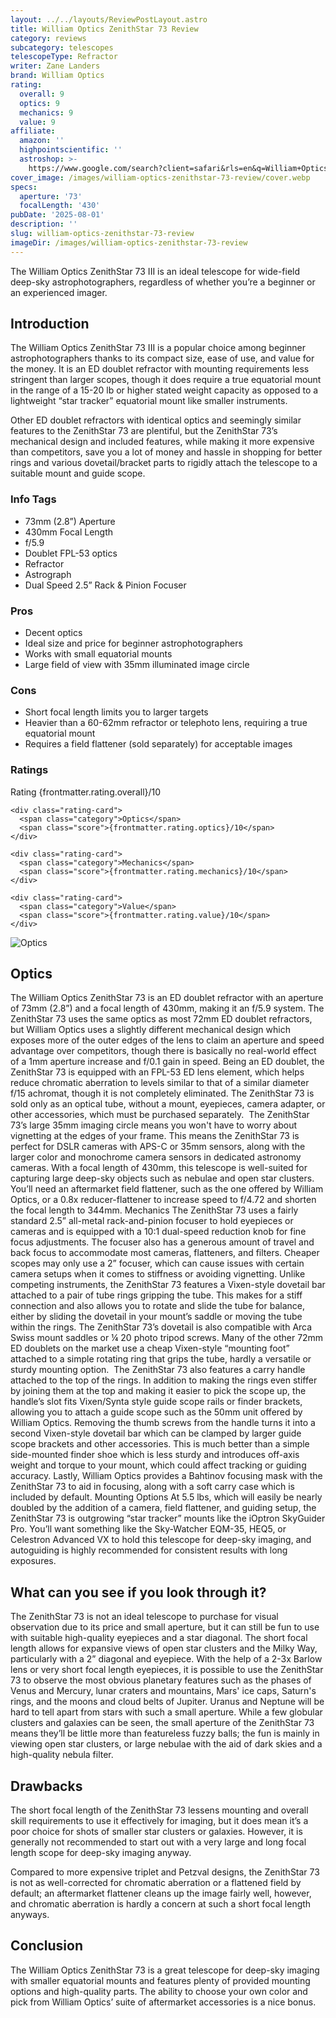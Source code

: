 ```yaml
---
layout: ../../layouts/ReviewPostLayout.astro
title: William Optics ZenithStar 73 Review
category: reviews
subcategory: telescopes
telescopeType: Refractor
writer: Zane Landers
brand: William Optics
rating:
  overall: 9
  optics: 9
  mechanics: 9
  value: 9
affiliate:
  amazon: ''
  highpointscientific: ''
  astroshop: >-
    https://www.google.com/search?client=safari&rls=en&q=William+Optics+ZenithStar+73&ie=UTF-8&oe=UTF-8
cover_image: /images/william-optics-zenithstar-73-review/cover.webp
specs:
  aperture: '73'
  focalLength: '430'
pubDate: '2025-08-01'
description: ''
slug: william-optics-zenithstar-73-review
imageDir: /images/william-optics-zenithstar-73-review
---
```


<p class="highlight">The William Optics ZenithStar 73 III is an ideal telescope for wide-field deep-sky astrophotographers, regardless of whether you’re a beginner or an experienced imager.</p>
<h2>Introduction</h2>

<p>The William Optics ZenithStar 73 III is a popular choice among beginner astrophotographers thanks to its compact size, ease of use, and value for the money. It is an ED doublet refractor with mounting requirements less stringent than larger scopes, though it does require a true equatorial mount in the range of a 15-20 lb or higher stated weight capacity as opposed to a lightweight “star tracker” equatorial mount like smaller instruments.</p>
<p>Other ED doublet refractors with identical optics and seemingly similar features to the ZenithStar 73 are plentiful, but the ZenithStar 73’s mechanical design and included features, while making it more expensive than competitors, save you a lot of money and hassle in shopping for better rings and various dovetail/bracket parts to rigidly attach the telescope to a suitable mount and guide scope.</p>
<section class="info-tags">
  <h3>Info Tags</h3>
  <ul>
    <li>73mm (2.8”) Aperture</li>
    <li>430mm Focal Length</li>
    <li>f/5.9</li>
    <li>Doublet FPL-53 optics</li>
    <li>Refractor</li>
    <li>Astrograph</li>
    <li>Dual Speed 2.5” Rack & Pinion Focuser</li>
  </ul>
</section>

<section class="pros-cons">
  <div class="pros-block">
    <h3>Pros</h3>
    <ul>
        <li>Decent optics</li>
        <li>Ideal size and price for beginner astrophotographers</li>
        <li>Works with small equatorial mounts</li>
        <li>Large field of view with 35mm illuminated image circle</li>
    </ul>
  </div>
  <div class="cons-block">
    <h3>Cons</h3>
    <ul>
        <li>Short focal length limits you to larger targets</li>
        <li>Heavier than a 60-62mm refractor or telephoto lens, requiring a true equatorial mount</li>
        <li>Requires a field flattener (sold separately) for acceptable images</li>
    </ul>
  </div>
</section>

<section class="ratings">
  <h3>Ratings</h3>
  <div class="ratings-grid">
    <div class="rating-card">
      <span class="category">Rating</span>
      <span class="score">{frontmatter.rating.overall}/10</span>
    </div>

    <div class="rating-card">
      <span class="category">Optics</span>
      <span class="score">{frontmatter.rating.optics}/10</span>
    </div>

    <div class="rating-card">
      <span class="category">Mechanics</span>
      <span class="score">{frontmatter.rating.mechanics}/10</span>
    </div>

    <div class="rating-card">
      <span class="category">Value</span>
      <span class="score">{frontmatter.rating.value}/10</span>
    </div>
  </div>
</section>

<Affiliates affiliate={frontmatter.affiliate} />

<img class="post-image" src="/images/william-optics-zenithstar-73-review/optics.webp" alt="Optics"></img>
<h2>Optics</h2>

The William Optics ZenithStar 73 is an ED doublet refractor with an aperture of 73mm (2.8”) and a focal length of 430mm, making it an f/5.9 system. The ZenithStar 73 uses the same optics as most 72mm ED doublet refractors, but William Optics uses a slightly different mechanical design which exposes more of the outer edges of the lens to claim an aperture and speed advantage over competitors, though there is basically no real-world effect of a 1mm aperture increase and f/0.1 gain in speed.
Being an ED doublet, the ZenithStar 73 is equipped with an FPL-53 ED lens element, which helps reduce chromatic aberration to levels similar to that of a similar diameter f/15 achromat, though it is not completely eliminated. The ZenithStar 73 is sold only as an optical tube, without a mount, eyepieces, camera adapter, or other accessories, which must be purchased separately. 
The ZenithStar 73’s large 35mm imaging circle means you won't have to worry about vignetting at the edges of your frame. This means the ZenithStar 73 is perfect for DSLR cameras with APS-C or 35mm sensors, along with the larger color and monochrome camera sensors in dedicated astronomy cameras.
With a focal length of 430mm, this telescope is well-suited for capturing large deep-sky objects such as nebulae and open star clusters. You’ll need an aftermarket field flattener, such as the one offered by William Optics, or a 0.8x reducer-flattener to increase speed to f/4.72 and shorten the focal length to 344mm.
Mechanics
The ZenithStar 73 uses a fairly standard 2.5” all-metal rack-and-pinion focuser to hold eyepieces or cameras and is equipped with a 10:1 dual-speed reduction knob for fine focus adjustments. The focuser also has a generous amount of travel and back focus to accommodate most cameras, flatteners, and filters. Cheaper scopes may only use a 2” focuser, which can cause issues with certain camera setups when it comes to stiffness or avoiding vignetting.
Unlike competing instruments, the ZenithStar 73 features a Vixen-style dovetail bar attached to a pair of tube rings gripping the tube. This makes for a stiff connection and also allows you to rotate and slide the tube for balance, either by sliding the dovetail in your mount’s saddle or moving the tube within the rings. The ZenithStar 73’s dovetail is also compatible with Arca Swiss mount saddles or ¼ 20 photo tripod screws. Many of the other 72mm ED doublets on the market use a cheap Vixen-style “mounting foot” attached to a simple rotating ring that grips the tube, hardly a versatile or sturdy mounting option. 
The ZenithStar 73 also features a carry handle attached to the top of the rings. In addition to making the rings even stiffer by joining them at the top and making it easier to pick the scope up, the handle’s slot fits Vixen/Synta style guide scope rails or finder brackets, allowing you to attach a guide scope such as the 50mm unit offered by William Optics. Removing the thumb screws from the handle turns it into a second Vixen-style dovetail bar which can be clamped by larger guide scope brackets and other accessories. This is much better than a simple side-mounted finder shoe which is less sturdy and introduces off-axis weight and torque to your mount, which could affect tracking or guiding accuracy.
Lastly, William Optics provides a Bahtinov focusing mask with the ZenithStar 73 to aid in focusing, along with a soft carry case which is included by default.
Mounting Options
At 5.5 lbs, which will easily be nearly doubled by the addition of a camera, field flattener, and guiding setup, the ZenithStar 73 is outgrowing “star tracker” mounts like the iOptron SkyGuider Pro. You’ll want something like the Sky-Watcher EQM-35, HEQ5, or Celestron Advanced VX to hold this telescope for deep-sky imaging, and autoguiding is highly recommended for consistent results with long exposures.
<h2>What can you see if you look through it?</h2>

<p>The ZenithStar 73 is not an ideal telescope to purchase for visual observation due to its price and small aperture, but it can still be fun to use with suitable high-quality eyepieces and a star diagonal. The short focal length allows for expansive views of open star clusters and the Milky Way, particularly with a 2” diagonal and eyepiece. With the help of a 2-3x Barlow lens or very short focal length eyepieces, it is possible to use the ZenithStar 73 to observe the most obvious planetary features such as the phases of Venus and Mercury, lunar craters and mountains, Mars' ice caps, Saturn's rings, and the moons and cloud belts of Jupiter. Uranus and Neptune will be hard to tell apart from stars with such a small aperture. While a few globular clusters and galaxies can be seen, the small aperture of the ZenithStar 73 means they’ll be little more than featureless fuzzy balls; the fun is mainly in viewing open star clusters, or large nebulae with the aid of dark skies and a high-quality nebula filter.</p>
<h2>Drawbacks</h2>

<p>The short focal length of the ZenithStar 73 lessens mounting and overall skill requirements to use it effectively for imaging, but it does mean it’s a poor choice for shots of smaller star clusters or galaxies. However, it is generally not recommended to start out with a very large and long focal length scope for deep-sky imaging anyway.</p>
<p>Compared to more expensive triplet and Petzval designs, the ZenithStar 73 is not as well-corrected for chromatic aberration or a flattened field by default; an aftermarket flattener cleans up the image fairly well, however, and chromatic aberration is hardly a concern at such a short focal length anyways.</p>
<h2>Conclusion</h2>

<p>The William Optics ZenithStar 73 is a great telescope for deep-sky imaging with smaller equatorial mounts and features plenty of provided mounting options and high-quality parts. The ability to choose your own color and pick from William Optics’ suite of aftermarket accessories is a nice bonus.</p>

